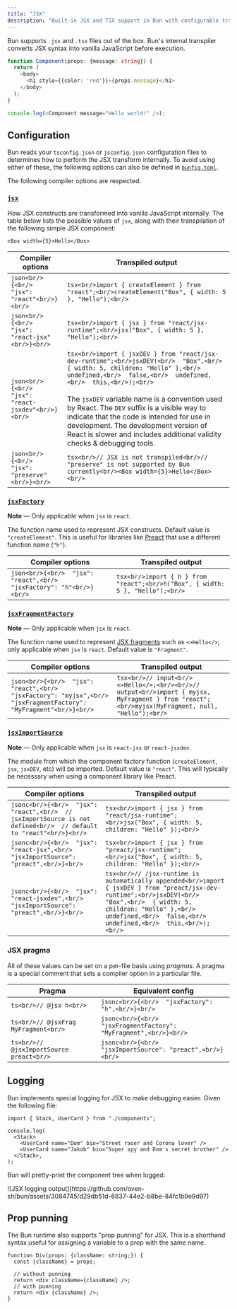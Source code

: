 ---
title: "JSX"
description: "Built-in JSX and TSX support in Bun with configurable transpilation options"
---

Bun supports `.jsx` and `.tsx` files out of the box. Bun's internal transpiler converts JSX syntax into vanilla JavaScript before execution.

```ts react.tsx icon="/icons/typescript.svg"
function Component(props: {message: string}) {
  return (
    <body>
      <h1 style={{color: 'red'}}>{props.message}</h1>
    </body>
  );
}

console.log(<Component message="Hello world!" />);
```

## Configuration

Bun reads your `tsconfig.json` or `jsconfig.json` configuration files to determines how to perform the JSX transform internally. To avoid using either of these, the following options can also be defined in [`bunfig.toml`](/runtime/bunfig).

The following compiler options are respected.

### [`jsx`](https://www.typescriptlang.org/tsconfig#jsx)

How JSX constructs are transformed into vanilla JavaScript internally. The table below lists the possible values of `jsx`, along with their transpilation of the following simple JSX component:

```tsx
<Box width={5}>Hello</Box>
```

| Compiler options                                    | Transpiled output                                                                                                                                                                                                                                                                                                                                                                                                                                                         |
| --------------------------------------------------- | ------------------------------------------------------------------------------------------------------------------------------------------------------------------------------------------------------------------------------------------------------------------------------------------------------------------------------------------------------------------------------------------------------------------------------------------------------------------------- |
| `json<br/>{<br/>  "jsx": "react"<br/>}<br/>`        | `tsx<br/>import { createElement } from "react";<br/>createElement("Box", { width: 5 }, "Hello");<br/>`                                                                                                                                                                                                                                                                                                                                                                    |
| `json<br/>{<br/>  "jsx": "react-jsx"<br/>}<br/>`    | `tsx<br/>import { jsx } from "react/jsx-runtime";<br/>jsx("Box", { width: 5 }, "Hello");<br/>`                                                                                                                                                                                                                                                                                                                                                                            |
| `json<br/>{<br/>  "jsx": "react-jsxdev"<br/>}<br/>` | `tsx<br/>import { jsxDEV } from "react/jsx-dev-runtime";<br/>jsxDEV(<br/>  "Box",<br/>  { width: 5, children: "Hello" },<br/>  undefined,<br/>  false,<br/>  undefined,<br/>  this,<br/>);<br/>`<br/><br/>The `jsxDEV` variable name is a convention used by React. The `DEV` suffix is a visible way to indicate that the code is intended for use in development. The development version of React is slower and includes additional validity checks & debugging tools. |
| `json<br/>{<br/>  "jsx": "preserve"<br/>}<br/>`     | `tsx<br/>// JSX is not transpiled<br/>// "preserve" is not supported by Bun currently<br/><Box width={5}>Hello</Box><br/>`                                                                                                                                                                                                                                                                                                                                                |

### [`jsxFactory`](https://www.typescriptlang.org/tsconfig#jsxFactory)

<Note>**Note** — Only applicable when `jsx` is `react`.</Note>

The function name used to represent JSX constructs. Default value is `"createElement"`. This is useful for libraries like [Preact](https://preactjs.com/) that use a different function name (`"h"`).

| Compiler options                                                      | Transpiled output                                                              |
| --------------------------------------------------------------------- | ------------------------------------------------------------------------------ |
| `json<br/>{<br/>  "jsx": "react",<br/>  "jsxFactory": "h"<br/>}<br/>` | `tsx<br/>import { h } from "react";<br/>h("Box", { width: 5 }, "Hello");<br/>` |

### [`jsxFragmentFactory`](https://www.typescriptlang.org/tsconfig#jsxFragmentFactory)

<Note>**Note** — Only applicable when `jsx` is `react`.</Note>

The function name used to represent [JSX fragments](https://react.dev/reference/react/Fragment) such as `<>Hello</>`; only applicable when `jsx` is `react`. Default value is `"Fragment"`.

| Compiler options                                                                                                    | Transpiled output                                                                                                                               |
| ------------------------------------------------------------------------------------------------------------------- | ----------------------------------------------------------------------------------------------------------------------------------------------- |
| `json<br/>{<br/>  "jsx": "react",<br/>  "jsxFactory": "myjsx",<br/>  "jsxFragmentFactory": "MyFragment"<br/>}<br/>` | `tsx<br/>// input<br/><>Hello</>;<br/><br/>// output<br/>import { myjsx, MyFragment } from "react";<br/>myjsx(MyFragment, null, "Hello");<br/>` |

### [`jsxImportSource`](https://www.typescriptlang.org/tsconfig#jsxImportSource)

<Note>**Note** — Only applicable when `jsx` is `react-jsx` or `react-jsxdev`.</Note>

The module from which the component factory function (`createElement`, `jsx`, `jsxDEV`, etc) will be imported. Default value is `"react"`. This will typically be necessary when using a component library like Preact.

| Compiler options                                                                                                   | Transpiled output                                                                                                                                                                                                                               |
| ------------------------------------------------------------------------------------------------------------------ | ----------------------------------------------------------------------------------------------------------------------------------------------------------------------------------------------------------------------------------------------- |
| `jsonc<br/>{<br/>  "jsx": "react",<br/>  // jsxImportSource is not defined<br/>  // default to "react"<br/>}<br/>` | `tsx<br/>import { jsx } from "react/jsx-runtime";<br/>jsx("Box", { width: 5, children: "Hello" });<br/>`                                                                                                                                        |
| `jsonc<br/>{<br/>  "jsx": "react-jsx",<br/>  "jsxImportSource": "preact",<br/>}<br/>`                              | `tsx<br/>import { jsx } from "preact/jsx-runtime";<br/>jsx("Box", { width: 5, children: "Hello" });<br/>`                                                                                                                                       |
| `jsonc<br/>{<br/>  "jsx": "react-jsxdev",<br/>  "jsxImportSource": "preact",<br/>}<br/>`                           | `tsx<br/>// /jsx-runtime is automatically appended<br/>import { jsxDEV } from "preact/jsx-dev-runtime";<br/>jsxDEV(<br/>  "Box",<br/>  { width: 5, children: "Hello" },<br/>  undefined,<br/>  false,<br/>  undefined,<br/>  this,<br/>);<br/>` |

### JSX pragma

All of these values can be set on a per-file basis using _pragmas_. A pragma is a special comment that sets a compiler option in a particular file.

| Pragma                                   | Equivalent config                                                  |
| ---------------------------------------- | ------------------------------------------------------------------ |
| `ts<br/>// @jsx h<br/>`                  | `jsonc<br/>{<br/>  "jsxFactory": "h",<br/>}<br/>`                  |
| `ts<br/>// @jsxFrag MyFragment<br/>`     | `jsonc<br/>{<br/>  "jsxFragmentFactory": "MyFragment",<br/>}<br/>` |
| `ts<br/>// @jsxImportSource preact<br/>` | `jsonc<br/>{<br/>  "jsxImportSource": "preact",<br/>}<br/>`        |

## Logging

Bun implements special logging for JSX to make debugging easier. Given the following file:

```tsx index.tsx icon="/icons/typescript.svg"
import { Stack, UserCard } from "./components";

console.log(
  <Stack>
    <UserCard name="Dom" bio="Street racer and Corona lover" />
    <UserCard name="Jakob" bio="Super spy and Dom's secret brother" />
  </Stack>,
);
```

Bun will pretty-print the component tree when logged:

<Frame>![JSX logging output](https://github.com/oven-sh/bun/assets/3084745/d29db51d-6837-44e2-b8be-84fc1b9e9d97)</Frame>

## Prop punning

The Bun runtime also supports "prop punning" for JSX. This is a shorthand syntax useful for assigning a variable to a prop with the same name.

```tsx react.tsx icon="/icons/typescript.svg"
function Div(props: {className: string;}) {
  const {className} = props;

  // without punning
  return <div className={className} />;
  // with punning
  return <div {className} />;
}
```
